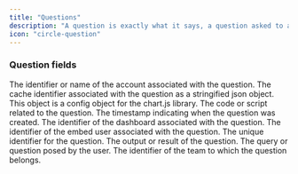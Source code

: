 ```yaml
---
title: "Questions"
description: "A question is exactly what it says, a question asked to a dashboard. It can pull data from the underlying datasources in the dashboard and has a chart output as well as a human readable markdown output."
icon: "circle-question"
---
```


### Question fields

<ParamField path="account" type="string">
  The identifier or name of the account associated with the question.
</ParamField>

<ParamField path="cache" type="string" required>
  The cache identifier associated with the question as a stringified json
  object. This object is a config object for the chart.js library.
</ParamField>

<ParamField path="code" type="string" required>
  The code or script related to the question.
</ParamField>

<ParamField path="created_at" type="string">
  The timestamp indicating when the question was created.
</ParamField>

<ParamField path="dashboard" type="string" required>
  The identifier of the dashboard associated with the question.
</ParamField>

<ParamField path="embed_user" type="string">
  The identifier of the embed user associated with the question.
</ParamField>

<ParamField path="id" type="string">
  The unique identifier for the question.
</ParamField>

<ParamField path="output" type="string" required>
  The output or result of the question.
</ParamField>

<ParamField path="query" type="string" required>
  The query or question posed by the user.
</ParamField>

<ParamField path="team" type="string">
  The identifier of the team to which the question belongs.
</ParamField>
